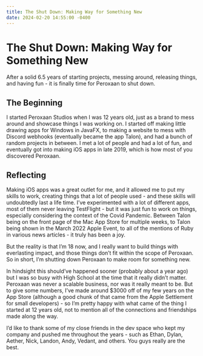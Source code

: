 ```yaml
---
title: The Shut Down: Making Way for Something New
date: 2024-02-20 14:55:00 -0400
---
```


<Float src="/Peroxaan.png" alt="Peroxaan logo" />

# The Shut Down: Making Way for Something New

After a solid 6.5 years of starting projects, messing around, releasing things, and having fun - it is finally time for Peroxaan to shut down.

## The Beginning
I started Peroxaan Studios when I was 12 years old, just as a brand to mess around and showcase things I was working on. I started off making little drawing apps for Windows in JavaFX, to making a website to mess with Discord webhooks (eventually became the app Talon), and had a bunch of random projects in between. I met a lot of people and had a lot of fun, and eventually got into making iOS apps in late 2019, which is how most of you discovered Peroxaan.

## Reflecting
Making iOS apps was a great outlet for me, and it allowed me to put my skills to work, creating things that a lot of people used - and these skills will undoubtedly last a life time. I’ve experimented with a lot of different apps, most of them never leaving TestFlight - but it was just fun to work on things, especially considering the context of the Covid Pandemic. Between Talon being on the front page of the Mac App Store for multiple weeks, to Talon being shown in the March 2022 Apple Event, to all of the mentions of Ruby in various news articles - it truly has been a joy.

But the reality is that I’m 18 now, and I really want to build things with everlasting impact, and those things don’t fit within the scope of Peroxaan. So in short, I’m shutting down Peroxaan to make room for something new. 

In hindsight this should’ve happened sooner (probably about a year ago) but I was so busy with High School at the time that it really didn’t matter. Peroxaan was never a scalable business, nor was it really meant to be. But to give some numbers, I’ve made around $3000 off of my few years on the App Store (although a good chunk of that came from the Apple Settlement for small developers) - so I’m pretty happy with what came of the thing I started at 12 years old, not to mention all of the connections and friendships made along the way.

I’d like to thank some of my close friends in the dev space who kept my company and pushed me throughout the years - such as Ethan, Dylan, Aether, Nick, Landon, Andy, Vedant, and others. You guys really are the best.

